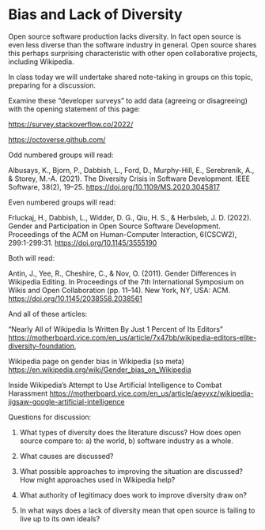 # Bias and Lack of Diversity {#sec-diversity}

Open source software production lacks diversity. In fact open source is even less diverse than the software industry in general.  Open source shares this perhaps surprising characteristic with other open collaborative projects, including Wikipedia.

In class today we will undertake shared note-taking in groups on this topic, preparing for a discussion.

Examine these "developer surveys" to add data (agreeing or disagreeing) with the opening statement of this page:

<https://survey.stackoverflow.co/2022/>

<https://octoverse.github.com/>

Odd numbered groups will read:

Albusays, K., Bjorn, P., Dabbish, L., Ford, D., Murphy-Hill, E., Serebrenik, A., & Storey, M.-A. (2021). The Diversity Crisis in Software Development. IEEE Software, 38(2), 19–25. <https://doi.org/10.1109/MS.2020.3045817>

Even numbered groups will read:

Frluckaj, H., Dabbish, L., Widder, D. G., Qiu, H. S., & Herbsleb, J. D. (2022). Gender and Participation in Open Source Software Development. Proceedings of the ACM on Human-Computer Interaction, 6(CSCW2), 299:1-299:31. <https://doi.org/10.1145/3555190>

Both will read: 

Antin, J., Yee, R., Cheshire, C., & Nov, O. (2011). Gender Differences in Wikipedia Editing. In Proceedings of the 7th International Symposium on Wikis and Open Collaboration (pp. 11–14). New York, NY, USA: ACM. <https://doi.org/10.1145/2038558.2038561>

And all of these articles:

"Nearly All of Wikipedia Is Written By Just 1 Percent of Its Editors" <https://motherboard.vice.com/en_us/article/7x47bb/wikipedia-editors-elite-diversity-foundation>,

Wikipedia page on gender bias in Wikipedia (so meta) <https://en.wikipedia.org/wiki/Gender_bias_on_Wikipedia>

Inside Wikipedia’s Attempt to Use Artificial Intelligence to Combat Harassment <https://motherboard.vice.com/en_us/article/aeyvxz/wikipedia-jigsaw-google-artificial-intelligence>

Questions for discussion:

1. What types of diversity does the literature discuss? How does open source compare to: a) the world, b) software industry as a whole.

2. What causes are discussed?

3. What possible approaches to improving the situation are discussed?  How might approaches used in Wikipedia help?

4. What authority of legitimacy does work to improve diversity draw on?

5. In what ways does a lack of diversity mean that open source is failing to live up to its own ideals?
